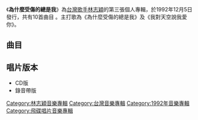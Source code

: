 {{Album infobox | <!-- See Wikipedia:WikiProject_Albums -->
|  Name        = 為什麼受傷的總是我
|  Type        = [[專輯|專輯]]
|  Artist      = [[林志穎|林志穎]]
|  Cover       = 
|  Background  = 
|  Released    = 1992年12月5日
|  Recorded    = 
|  Genre       = [[華語流行音樂|華語流行音樂]]
|  Length      = 40分43秒
|  Label       = [[飛碟唱片|飛碟唱片]]
|  Number      = 
|  Producer    = 見[[#曲目|曲目列表]]
|  Last album  = [[今年夏天|今年夏天]]<br/>(1992年)
|  This album  = '''為什麼受傷的總是我'''<br/>(1992年)
|  Next album  = [[戲夢|戲夢]]<br/>(1993年)
}}

《'''為什麼受傷的總是我'''》為[[台灣|台灣]][[歌手|歌手]][[林志穎|林志穎]]的第三張個人專輯，於1992年12月5日發行，共有10首曲目 。主打歌為《為什麼受傷的總是我》及《我對天空說我愛你》。

==曲目==
{{Tracklist
| font_size = 
| total_length = 40:43

| all_producer = [[夏春湧|夏春湧]]

| music_credits = yes
| lyrics_credits = yes
| arranger_credits = yes
| producer_credits = 
| longnote_column = yes

| title1 = 為什麼受傷的總是我
| note1 = 
| music1 = [[陳大力|陳大力]]<br>[[陳秀男|陳秀男]]
| lyrics1 = 陳大力
| arranger1 = [[何國杰|何國杰]]
| producer1 =
| longnote1 = 第一主打歌
| length1 = 4:30

| title2 = 我對天空說愛你
| note2 = 
| music2 = 陳大力<br>陳秀男
| lyrics2 = 陳大力
| arranger2 = 何國杰
| producer2 = 
| longnote2 = 第二主打歌
| length2 =  4:09

| title3 = 雨季
| note3 = 
| music3 = [[周曄銘|周曄銘]]
| lyrics3 = 周曄銘
| arranger3 = [[屠穎|屠穎]]
| producer3 = 
| longnote3 = 
| length3 = 3:55

| title4 = 輕輕握住你的手
| note4 = 
| music4 = [[王傑_(歌手)|王傑]] 
| lyrics4 = [[熊儒賢|熊儒賢]]
| arranger4 = [[Belinda_Foo|Belinda Foo]]
| producer4 = 
| longnote4 = 
| length4 = 3:36

| title5 = 是不是你
| note5 = 
| music5 = [[吳劍泓|吳劍泓]]
| lyrics5 = [[劉虞瑞|劉虞瑞]]
| arranger5 = 屠穎
| producer5 =  
| longnote5 = 
| length5 = 4:00

| title6 = 看著我的眼睛
| note6 = 
| music6 =  [[林媛安|林媛安]]
| lyrics6 = [[張方露|張方露]]
| arranger6 = [[王繼康|王繼康]]
| producer6 = 
| longnote6 = 
| length6 = 3:31

| title7 = 用我的真心寶貝你的心
| note7 = 
| music7 = 陳大力<br>陳秀男
| lyrics7 = 陳大力
| arranger7 = 何國杰
| producer7 = 
| longnote7 = 
| length7 = 4:19

| title8 = 愛情
| note8 = 
| music8 = 吳劍泓
| lyrics8 = 張方露
| arranger8 = 屠穎
| producer8 = 
| longnote8 = 
| length8 = 3:24

| title9 = 年輕
| note9 = 
| music9 = [[Iskandar_Ismail|Iskandar Ismail]]
| lyrics9 = [[林美杏|林美杏]] 
| arranger9 = Iskandar Ismail
| producer9 = 
| longnote9 = 
| length9 = 4:49

| title10 = 為什麼受傷的總是我
| note10 = 卡拉OK版
| music10 = 陳大力<br>陳秀男
| lyrics10 = 
| arranger10 = 何國杰
| producer10 = 
| longnote10 = 
| length10 = 4:30
}}

== 唱片版本 ==
*CD版
*錄音帶版

[[Category:林志穎音樂專輯|Category:林志穎音樂專輯]]
[[Category:台灣音樂專輯|Category:台灣音樂專輯]]
[[Category:1992年音樂專輯|Category:1992年音樂專輯]]
[[Category:飛碟唱片音樂專輯|Category:飛碟唱片音樂專輯]]